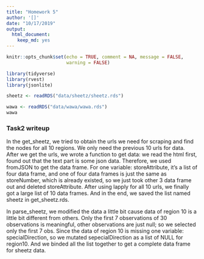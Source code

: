 ```yaml
---
title: "Homework 5"
author: '[]'
date: "10/17/2019"
output: 
  html_document:
    keep_md: yes
---
```


```r
knitr::opts_chunk$set(echo = TRUE, comment = NA, message = FALSE,
                      warning = FALSE)
```

```r
library(tidyverse)
library(rvest)
library(jsonlite)
```

```r
sheetz <- readRDS("data/sheetz/sheetz.rds")
```

```r
wawa <- readRDS("data/wawa/wawa.rds")
wawa
```

### Task2 writeup
In the get_sheetz, we tried to obtain the urls we need for scraping and find the nodes for all 10 regions. We only need the previous 10 urls for data. After we get the urls, we wrote a function to get data: we read the html first, found out that the text part is some json data. Therefore, we used fromJSON to get the data frame. For one variable: storeAttribute, it’s a list of four data frame, and one of four data frames is just the same as storeNumber, which is already existed, so we just took other 3 data frame out and deleted storeAttribute. After using lapply for all 10 urls, we finally got a large list of 10 data frames.  And in the end, we saved the list named sheetz in get_sheetz.rds.  

In parse_sheetz, we modified the data a little bit cause data of region 10 is a little bit different from others. Only the first 7 observations of 30 observations is meaningful, other observations are just null; so we selected only the first 7 obs. Since the data of region 10 is missing one variable: specialDirection, so we mutated sepecialDirection as a list of NULL for region10. And we binded all the list together to get a complete data frame for sheetz data. 

